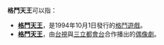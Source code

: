 '''格鬥天王'''可以指：
* '''[[拳皇|格鬥天王]]'''，是1994年10月1日發行的[[格鬥遊戲|格鬥遊戲]]。
* '''[[格鬥天王_(電視劇)|格鬥天王]]'''，由[[台視|台視]]與[[三立都會台|三立都會台]]合作播出的[[偶像劇|偶像劇]]。

{{disambig|Cat=四字作品消歧義}}